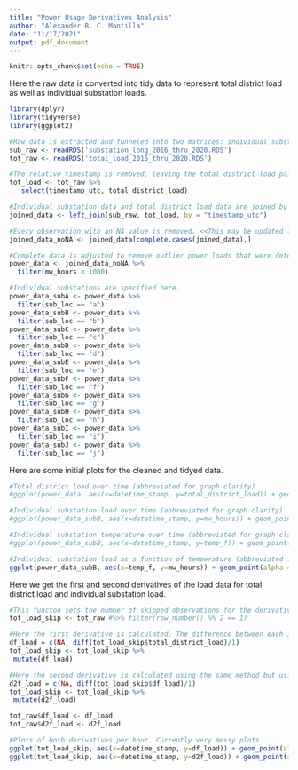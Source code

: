 ---
title: "Power Usage Derivatives Analysis"
author: "Alexander B. C. Mantilla"
date: "11/17/2021"
output: pdf_document
---

```{r setup, include=FALSE}
knitr::opts_chunk$set(echo = TRUE)
```

Here the raw data is converted into tidy data to represent total district load as well as individual substation loads.
```{r}
library(dplyr)
library(tidyverse)
library(ggplot2)

#Raw data is extracted and funneled into two matrices: individual substation load (sub_long) and total substation load (tot_load)
sub_raw <- readRDS('substation_long_2016_thru_2020.RDS') 
tot_raw <- readRDS('total_load_2016_thru_2020.RDS')

#The relative timestamp is removed, leaving the total district load paired with the UTC timestamp, which is a universal timestamp and more consistant than relative time.
tot_load <- tot_raw %>%
   select(timestamp_utc, total_district_load)

#Individual substation data and total district load data are joined by their corresponding UTC timestamp. This is done such that each timestamp has the corresponding total load paired with each district load observation per timestamp.
joined_data <- left_join(sub_raw, tot_load, by = "timestamp_utc")

#Every observation with an NA value is removed. <<This may be updated later to salvage missing temperature values>>
joined_data_noNA <- joined_data[complete.cases(joined_data),]

#Complete data is adjusted to remove outlier power loads that were detected in the previous statistical analysis of the data. <<Temperature filters may be added on later>>
power_data <- joined_data_noNA %>%
  filter(mw_hours < 1000)

#Individual substations are specified here.
power_data_subA <- power_data %>%
  filter(sub_loc == "a")
power_data_subB <- power_data %>%
  filter(sub_loc == "b")
power_data_subC <- power_data %>%
  filter(sub_loc == "c")
power_data_subD <- power_data %>%
  filter(sub_loc == "d")
power_data_subE <- power_data %>%
  filter(sub_loc == "e")
power_data_subF <- power_data %>%
  filter(sub_loc == "f")
power_data_subG <- power_data %>%
  filter(sub_loc == "g")
power_data_subH <- power_data %>%
  filter(sub_loc == "h")
power_data_subI <- power_data %>%
  filter(sub_loc == "i")
power_data_subJ <- power_data %>%
  filter(sub_loc == "j")
```


Here are some initial plots for the cleaned and tidyed data.
```{r}
#Total district load over time (abbreviated for graph clarity)
#ggplot(power_data, aes(x=datetime_stamp, y=total_district_load)) + geom_point(alpha = 0.01)

#Individual substation load over time (abbreviated for graph clarity)
#ggplot(power_data_subB, aes(x=datetime_stamp, y=mw_hours)) + geom_point(alpha = 0.1)

#Individual substation temperature over time (abbreviated for graph clarity)
#ggplot(power_data_subB, aes(x=datetime_stamp, y=temp_f)) + geom_point(alpha = 0.1)

#Individual substation load as a function of temperature (abbreviated for graph clarity)
ggplot(power_data_subB, aes(x=temp_f, y=mw_hours)) + geom_point(alpha = 0.05)
```

Here we get the first and second derivatives of the load data for total district load and individual substation load.
```{r}
#This functon sets the number of skipped observations for the derivative calculations. Currently it is unused and therefore set to 1. The slope between each data point, and therefore each hour is being calculated. Skipping hours will likely be helpful later for cleaning up the plot.
tot_load_skip <- tot_raw #%>% filter(row_number() %% 2 == 1)

#Here the first derivative is calculated. The difference between each included observation's load is calculated and divided by the hourly time difference (the number of observations skipped).
df_load = c(NA, diff(tot_load_skip$total_district_load)/1)
tot_load_skip <- tot_load_skip %>%
 mutate(df_load)

#Here the second derivative is calculated using the same method but using the rate of change of the first derivative instead of the total load.
d2f_load = c(NA, diff(tot_load_skip$df_load)/1)
tot_load_skip <- tot_load_skip %>%
 mutate(d2f_load)

tot_raw$df_load <- df_load
tot_raw$d2f_load <- d2f_load

#Plots of both derivatives per hour. Currently very messy plots.
ggplot(tot_load_skip, aes(x=datetime_stamp, y=df_load)) + geom_point(alpha = 0.5)
ggplot(tot_load_skip, aes(x=datetime_stamp, y=d2f_load)) + geom_point(alpha = 0.5)
```